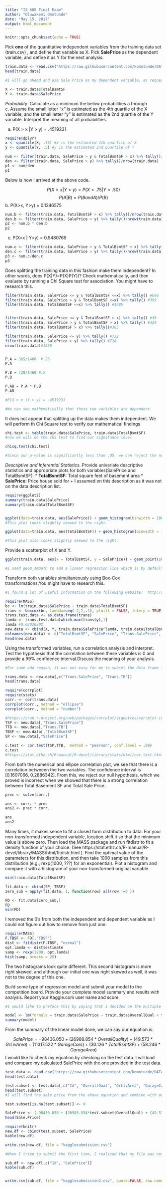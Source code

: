 ```yaml
---
title: "IS 605 Final Exam"
author: "Oluwakemi Omotunde"
date: "May 15, 2017"
output: html_document
---
```


```r
knitr::opts_chunk$set(echo = TRUE)
```


Pick **one** of the quantitative independent variables from the training data set (train.csv) , and define that variable as  X.   Pick **SalePrice** as the dependent variable, and define it as Y for the next analysis. 

```r
train.data <- read.csv("https://raw.githubusercontent.com/komotunde/DATA605/master/train.csv", header  = TRUE)
head(train.data)

#I will go ahead and use Sale Price as my dependent variable, as requested so it'll be my Y. For my X variable (independent), I will use Total Basement Square Footage.

X <- train.data$TotalBsmtSF
Y <- train.data$SalePrice
```

*Probability*.   Calculate as a minimum the below probabilities a through c.  Assume the small letter "x" is estimated as the 4th quartile of the X variable, and the small letter "y" is estimated as the 2nd quartile of the Y variable.  Interpret the meaning of all probabilities.  

a. P(X > x |Y > y) = .4519231

```r
require(dplyr)
x <- quantile(X, .75) #x is the estimated 4th quartile of X
y <- quantile(Y, .5) #y is the estimated 2nd quartile of Y 

num <- filter(train.data, SalePrice > y & TotalBsmtSF > x) %>% tally()/nrow(train.data)
den <- filter(train.data, SalePrice > y) %>% tally()/nrow(train.data)
p1 <- num/den
p1 
```
Below is how I arrived at the above code. 

$$P(X > x |Y > y) = P(X > .75 |Y > .50)$$
  $$P(A|B) = P(B and A)/P(B)$$
b.  P(X>x, Y>y)	= 0.1246575

```r
num.b <- filter(train.data, TotalBsmtSF > x) %>% tally()/nrow(train.data)
den.b <- filter(train.data, SalePrice > y) %>% tally()/nrow(train.data)
p2 <- num.b * den.b
p2
```

c.  P(X<x | Y>y) = 0.5480769

```r
num.c <- filter(train.data, SalePrice > y & TotalBsmtSF < x) %>% tally()/nrow(train.data)
den.c <- filter(train.data, SalePrice > y) %>% tally()/nrow(train.data)
p3 <- num.c/den.c
p3
```

Does splitting the training data in this fashion make them independent? In other words, does P(X|Y)=P(X)P(Y))? Check mathematically, and then evaluate by running a Chi Square test for association. You might have to research this.  

```r

filter(train.data, SalePrice <= y & TotalBsmtSF <=x) %>% tally() #696
filter(train.data, SalePrice > y & TotalBsmtSF <=x) %>% tally() #399
filter(train.data, TotalBsmtSF <=x) %>% tally() #1095


filter(train.data, SalePrice <= y & TotalBsmtSF > x) %>% tally() #36
filter(train.data, SalePrice > y & TotalBsmtSF > x) %>% tally() #329
filter(train.data, TotalBsmtSF > x) %>% tally()#365

filter(train.data, SalePrice <= y) %>% tally() #732
filter(train.data, SalePrice > y) %>% tally() #728
nrow(train.data)#1460


P.A = 365/1460  #.25
P.A

P.B = 728/1460 #.5
P.B

P.AB = P.A * P.B
P.AB

#P(X > x |Y > y) = .4519231

#We can see mathematically that these two variables are dependent.
```

It does not appear that splitting up the data makes them independent. We will perform th Chi Square test to verify our mathematical findings

```r
chi.test <- table(train.data$SalePrice, train.data$TotalBsmtSF)
#now we will do the chi test to find our signifance level

chisq.test(chi.test)

#Since our p-value is significantly less than .05, we can reject the null hypothesis stating that X and Y are independent. That is to say that there is dependence between the Sale Price and the Total Basement Square Foot.
```

*Descriptive and Inferential Statistics.* Provide univariate descriptive statistics and appropriate plots for both variables(SalePrice and TotalBsmtSF).
* **TotalBsmtSF:** Total square feet of basement area
* **SalePrice:** Price house sold for
  + I assumed on this description as it was not on the data description list. 
```r
require(ggplot2)
summary(train.data$SalePrice)
summary(train.data$TotalBsmtSF)


ggplot(data=train.data, aes(SalePrice)) + geom_histogram(binwidth = 1000) 
#This plot looks slightly skewed to the right.

ggplot(data=train.data, aes(TotalBsmtSF)) + geom_histogram(binwidth = 100) 

#This plot also looks slightly skewed to the right.
```  
Provide a scatterplot of X and Y.
```r
ggplot(train.data, aes(x = TotalBsmtSF, y = SalePrice)) + geom_point(shape = 1) + geom_smooth(method = lm) + labs(x = "Basement Total Sq. Footage", y = "Total Sale Price", title = "Basement Square Footage vs. Sale Price")

#I used geom_smooth to add a linear regression line which is by default a 95% confidence interval region
```
Transform both variables simultaneously using Box-Cox transformations.You might have to research this.

```r
#I found a lot of useful information on the following website:  http://rstudio-pubs-static.s3.amazonaws.com/63893_9f6bc9cd73ad47aab3aa85d0193244d9.html

require(MASS)
bc <- lm(train.data$SalePrice ~ train.data$TotalBsmtSF)
trans <- boxcox(bc, lambda=seq(-2,2,.1), plotit = FALSE, interp = TRUE)
trans.test.data <- as.data.frame(trans)
lamda <- trans.test.data[which.max(trans$y),1]
lamda #0.02020202
new.data <- cbind(X, Y, train.data$SalePrice^lamda, train.data$TotalBsmtSF^lamda)
colnames(new.data) <- c("TotalBsmtSF", "SalePrice", "Trans.SalePrice", "Trans.TB")
head(new.data)
```

Using the transformed variables, run a correlation analysis and interpret. Test the hypothesis that the correlation between these variables is 0 and provide a 99% confidence interval.Discuss the meaning of your analysis.

```r
#For some odd reason, it was not easy for me to subset the data frame for just the columns I need. I used this site for assistance: https://stackoverflow.com/questions/10085806/extracting-specific-columns-from-a-data-frame

trans.data <- new.data[,c("Trans.SalePrice", "Trans.TB")]
head(trans.data)

require(corrplot)
require(stats)
corr. <- cor(trans.data)
corrplot(corr., method = "ellipse")
corrplot(corr., method = "number")

#https://cran.r-project.org/web/packages/corrplot/vignettes/corrplot-intro.html
TSP <- new.data[,"Trans.SalePrice"]
TTB <- new.data[,"Trans.TB"]
TBSF <- new.data[,"TotalBsmtSF"]
SP <- new.data[,"SalePrice"]

c.test <- cor.test(TSP,TTB,  method = "pearson", conf.level = .99)
c.test
#https://stat.ethz.ch/R-manual/R-devel/library/stats/html/cor.test.html
```

From both the numerical and ellipse correlation plot, we see that there is a correlation betweeen the two variables. The confidence interval is [0.1607066, 0.2886342]. From this, we reject our null hypothesis, which we proved is incorrect when we showed that there is a strong correlation between Total Basement SF and Total Sale Price. 

```r
prec <- solve(corr.)

ans <- corr. * prec
ans2 <- prec * corr.

ans
ans2
```

Many times, it makes sense to fit a closed form distribution to data.  For your non-transformed independent variable, location shift it so that the minimum value is above zero.  Then load the MASS package and run fitdistr to fit a density function of your choice.  (See  https://stat.ethz.ch/R-manual/R-devel/library/MASS/html/fitdistr.html ).  Find the optimal value of the parameters for this distribution, and then take 1000 samples from this distribution (e.g., rexp(1000, ???) for an exponential).  Plot a histogram and compare it with a histogram of your non-transformed original variable. 

```r
min(train.data$TotalBsmtSF)

fit.data <- cbind(SP, TBSF)
zero_sub = apply(fit.data, 1, function(row) all(row !=0 ))

FD <- fit.data[zero_sub,]
FD
min(FD)
```

I removed the 0's from both the independent and dependent variable as I could not figure out how to remove from just one.

```r
require(MASS)
F.TBSF <- FD[,"TBSF"]
dist <- fitdistr(F.TBSF, "normal")
opt.lamda <- dist$estimate
samp <- rexp(1200, opt.lamda)
hist(samp, breaks = 25)
```
The two histograms look quite different. This second histogram is more right skewed, and although our initial one was right skewed as well, it was not to the degree of this one. 


Build some type of regression model and submit your model to the competition board.  Provide your complete model summary and results with analysis.  Report your Kaggle.com  user name and score.


```r
#I would like to preface this by saying that I decided on the multiple regression model as it was the most straightforward and easy for me to handle. 

model <- lm(formula = train.data$SalePrice ~ train.data$OverallQual + train.data$GrLivArea + train.data$TotalBsmtSF + train.data$GarageArea, data=train.data)
summary(model) 
```

From the summary of the linear model done, we can say our equation is: 

$$SalePrice = -98436.050 + (26988.854*OverallQuality) + (49.573*GrLivArea) + (11317.522*GarageCars) + (  30.126*TotalBsmtSF) + (58.246*GarageArea)$$
I would like to check my equation by checking on the test data. I will load and compare my calculated SalePrice with the one provided in the test data. 

```r
test.data <- read.csv("https://raw.githubusercontent.com/komotunde/DATA605/master/test.csv", header  = TRUE)
head(test.data)

test.subset <- test.data[,c("Id", "OverallQual", "GrLivArea", "GarageCars", "TotalBsmtSF", "GarageArea")]
head(test.subset)
#I will find the sale price from the above equation and combine with our test subset data frame.

test.subset[is.na(test.subset)] <- 0

SalePrice <- (-98436.050 + (26988.854*test.subset$OverallQual) + (49.573*test.subset$GrLivArea) + (11317.522*test.subset$GarageCars) + (  30.126*test.subset$TotalBsmtSF) + (58.246*test.subset$GarageArea))
head(Sale.Price)

require(knitr)
new.df <- cbind(test.subset, SalePrice)
kable(new.df)

write.csv(new.df, file = "kagglesubmission.csv")

#When I tried to submit the first time, I realized that my file was not in the proper format so I have to come make some changes

sub.df <- new.df[,c("Id", "SalePrice")]
kable(sub.df)


write.csv(sub.df, file = "kagglesubmission2.csv", quote=FALSE, row.names=FALSE)
```

